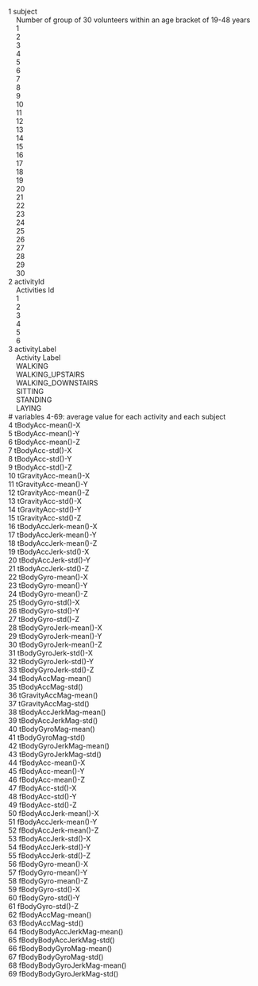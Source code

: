 1 subject  
&nbsp;&nbsp;&nbsp;&nbsp;Number of group of 30 volunteers within an age bracket of 19-48 years  
&nbsp;&nbsp;&nbsp;&nbsp;1  
&nbsp;&nbsp;&nbsp;&nbsp;2  
&nbsp;&nbsp;&nbsp;&nbsp;3  
&nbsp;&nbsp;&nbsp;&nbsp;4  
&nbsp;&nbsp;&nbsp;&nbsp;5  
&nbsp;&nbsp;&nbsp;&nbsp;6  
&nbsp;&nbsp;&nbsp;&nbsp;7  
&nbsp;&nbsp;&nbsp;&nbsp;8  
&nbsp;&nbsp;&nbsp;&nbsp;9  
&nbsp;&nbsp;&nbsp;&nbsp;10  
&nbsp;&nbsp;&nbsp;&nbsp;11  
&nbsp;&nbsp;&nbsp;&nbsp;12  
&nbsp;&nbsp;&nbsp;&nbsp;13  
&nbsp;&nbsp;&nbsp;&nbsp;14  
&nbsp;&nbsp;&nbsp;&nbsp;15  
&nbsp;&nbsp;&nbsp;&nbsp;16  
&nbsp;&nbsp;&nbsp;&nbsp;17  
&nbsp;&nbsp;&nbsp;&nbsp;18  
&nbsp;&nbsp;&nbsp;&nbsp;19  
&nbsp;&nbsp;&nbsp;&nbsp;20  
&nbsp;&nbsp;&nbsp;&nbsp;21  
&nbsp;&nbsp;&nbsp;&nbsp;22  
&nbsp;&nbsp;&nbsp;&nbsp;23  
&nbsp;&nbsp;&nbsp;&nbsp;24  
&nbsp;&nbsp;&nbsp;&nbsp;25  
&nbsp;&nbsp;&nbsp;&nbsp;26  
&nbsp;&nbsp;&nbsp;&nbsp;27  
&nbsp;&nbsp;&nbsp;&nbsp;28  
&nbsp;&nbsp;&nbsp;&nbsp;29  
&nbsp;&nbsp;&nbsp;&nbsp;30  
2 activityId  
&nbsp;&nbsp;&nbsp;&nbsp;Activities Id  
&nbsp;&nbsp;&nbsp;&nbsp;1  
&nbsp;&nbsp;&nbsp;&nbsp;2  
&nbsp;&nbsp;&nbsp;&nbsp;3  
&nbsp;&nbsp;&nbsp;&nbsp;4  
&nbsp;&nbsp;&nbsp;&nbsp;5  
&nbsp;&nbsp;&nbsp;&nbsp;6  
3 activityLabel  
&nbsp;&nbsp;&nbsp;&nbsp;Activity Label  
&nbsp;&nbsp;&nbsp;&nbsp;WALKING  
&nbsp;&nbsp;&nbsp;&nbsp;WALKING_UPSTAIRS  
&nbsp;&nbsp;&nbsp;&nbsp;WALKING_DOWNSTAIRS  
&nbsp;&nbsp;&nbsp;&nbsp;SITTING  
&nbsp;&nbsp;&nbsp;&nbsp;STANDING  
&nbsp;&nbsp;&nbsp;&nbsp;LAYING  
\# variables 4-69: average value for each activity and each subject  
4 tBodyAcc-mean()-X  
5 tBodyAcc-mean()-Y  
6 tBodyAcc-mean()-Z  
7 tBodyAcc-std()-X  
8 tBodyAcc-std()-Y  
9 tBodyAcc-std()-Z  
10 tGravityAcc-mean()-X  
11 tGravityAcc-mean()-Y  
12 tGravityAcc-mean()-Z  
13 tGravityAcc-std()-X  
14 tGravityAcc-std()-Y  
15 tGravityAcc-std()-Z  
16 tBodyAccJerk-mean()-X  
17 tBodyAccJerk-mean()-Y  
18 tBodyAccJerk-mean()-Z  
19 tBodyAccJerk-std()-X  
20 tBodyAccJerk-std()-Y  
21 tBodyAccJerk-std()-Z  
22 tBodyGyro-mean()-X  
23 tBodyGyro-mean()-Y  
24 tBodyGyro-mean()-Z  
25 tBodyGyro-std()-X  
26 tBodyGyro-std()-Y  
27 tBodyGyro-std()-Z  
28 tBodyGyroJerk-mean()-X  
29 tBodyGyroJerk-mean()-Y  
30 tBodyGyroJerk-mean()-Z  
31 tBodyGyroJerk-std()-X  
32 tBodyGyroJerk-std()-Y  
33 tBodyGyroJerk-std()-Z  
34 tBodyAccMag-mean()  
35 tBodyAccMag-std()  
36 tGravityAccMag-mean()  
37 tGravityAccMag-std()  
38 tBodyAccJerkMag-mean()  
39 tBodyAccJerkMag-std()  
40 tBodyGyroMag-mean()  
41 tBodyGyroMag-std()  
42 tBodyGyroJerkMag-mean()  
43 tBodyGyroJerkMag-std()  
44 fBodyAcc-mean()-X  
45 fBodyAcc-mean()-Y  
46 fBodyAcc-mean()-Z  
47 fBodyAcc-std()-X  
48 fBodyAcc-std()-Y  
49 fBodyAcc-std()-Z  
50 fBodyAccJerk-mean()-X  
51 fBodyAccJerk-mean()-Y  
52 fBodyAccJerk-mean()-Z  
53 fBodyAccJerk-std()-X  
54 fBodyAccJerk-std()-Y  
55 fBodyAccJerk-std()-Z  
56 fBodyGyro-mean()-X  
57 fBodyGyro-mean()-Y  
58 fBodyGyro-mean()-Z  
59 fBodyGyro-std()-X  
60 fBodyGyro-std()-Y  
61 fBodyGyro-std()-Z  
62 fBodyAccMag-mean()  
63 fBodyAccMag-std()  
64 fBodyBodyAccJerkMag-mean()  
65 fBodyBodyAccJerkMag-std()  
66 fBodyBodyGyroMag-mean()  
67 fBodyBodyGyroMag-std()  
68 fBodyBodyGyroJerkMag-mean()  
69 fBodyBodyGyroJerkMag-std()  